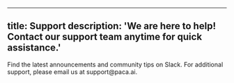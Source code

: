 
---
title: Support
description: 'We are here to help! Contact our support team anytime for quick assistance.'
---


<CardGroup cols={2}>
  <Card
    title="Join Slack Community"
    icon="slack"
    href="https://join.slack.com/t/paca-ai/shared_invite/zt-2mpyadhut-i_jb1g0cL073uq71DG0YlA"
  >
    Find the latest announcements and community tips on Slack.
  </Card>
  <Card
    title="Email Paca Team"
    icon="email"
    href="mailto:support@paca.ai"
  >
    For additional support, please email us at support@paca.ai.
  </Card>
</CardGroup>


